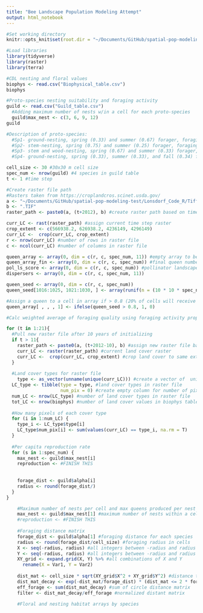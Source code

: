 ```yaml
---
title: "Bee Landscape Population Modeling Attempt"
output: html_notebook
---
```

```r
#Set working directory
knitr::opts_knit$set(root.dir = "~/Documents/GitHub/spatial-pop-modeling-test/Lonsdorf_Code_R/")

#Load libraries
library(tidyverse)
library(raster)
library(terra)

```

```r
#CDL nesting and floral values 
biophys <- read.csv("Biophysical_table.csv")
biophys

#Proto-species nesting suitability and foraging activity 
guild <- read.csv("Guild_table.csv")
  #Adding maximum number of nests w/in a cell for each proto-species
  guild$max_nest <- c(3, 6, 9, 12)
guild

#Description of proto-species:
  #Sp1- ground-nesting, spring (0.33) and summer (0.67) forager, foraging distance of 670 m, low density (3 queens per cell)
  #Sp2- stem-nesting, spring (0.75) and summer (0.25) forager, foraging distance of 250 m, med density (6 queens per cell)
  #Sp3- stem and wood-nesting, spring (0.67) and summer (0.33) forager, foraging distance of 300, med density (9 queens per cell)
  #Sp4- ground-nesting, spring (0.33), summer (0.33), and fall (0.34) forager, foraging distance of 670 m, high density (12 queens per cell)
```

```r
cell_size <- 30 #30x30 m cell size
spec_num <- nrow(guild) #4 species in guild table
t <- 1 #time step

#Create raster file path
#Rasters taken from https://croplandcros.scinet.usda.gov/
a <- "~/Documents/GitHub/spatial-pop-modeling-test/Lonsdorf_Code_R/Tiff Files/cdl_Yolo_"
b <- ".TIF"
raster_path <- paste0(a, (t+2012), b) #create raster path based on time step
```

```r
curr_LC <- rast(raster_path) #assign current time step raster
crop_extent <- c(566938.2, 626938.2, 4236149, 4296149)
curr_LC <-  crop(curr_LC, crop_extent)
r <- nrow(curr_LC) #number of rows in raster file
c <- ncol(curr_LC) #number of columns in raster file

queen_array <- array(0, dim = c(r, c, spec_num, 11)) #empty array to be filled with queens
queen_array_fin <- array(0, dim = c(r, c, spec_num)) #final queen numbers
pol_ls_score <- array(0, dim = c(r, c, spec_num)) #pollinator landscape score
dispersers <- array(0, dim = c(r, c, spec_num, 11))
```

```r
queen_seed <- array(0, dim = c(r, c, spec_num))
queen_seed[1016:1025, 1021:1030, ] <- array(runif(n = (10 * 10 * spec_num)), dim = c(10, 10, spec_num)) #generate random number (0-1) in 10x10 array in the center of raster file

#Assign a queen to a cell in array if > 0.8 (20% of cells will receive a queen)
queen_array[ , , , 1] <- ifelse(queen_seed > 0.8, 1, 0)
```


```r
#Calc weighted average of foraging quality using foraging activity prop 

for (t in 1:21){
  #Pull new raster file after 10 years of initializing
  if t > 11{
    raster_path <- paste0(a, (t+2012-10), b) #assign new raster file based on time step
    curr_LC <- raster(raster_path) #current land cover raster
    curr_LC <-  crop(curr_LC, crop_extent) #crop land cover to same extent
  }
  
  #Land cover types for raster file
    type <- as_vector(unname(unique(curr_LC))) #create a vector of  unique land cover values
  LC_type <- tibble(type = type, #land cover types in raster file
                    num_pix = 0) #create empty column for number of pixels of each type
  num_LC <- nrow(LC_type) #number of land cover types in raster file
  tot_LC <- nrow(biophys) #number of land cover values in biophys table
  
  #How many pixels of each cover type
  for (i in 1:num_LC) {
    type_i <- LC_type$type[i]
    LC_type$num_pix[i] <- sum(values(curr_LC) == type_i, na.rm = T)
  }
  
  #Per capita reproduction rate
  for (s in 1:spec_num) {
    max_nest <- guild$max_nest[i]
    reproduction <- #FINISH THIS
    
    
    forage_dist <- guild$alpha[i]
    radius <- round(forage_dist/)
  }
}
```

```r
    #Maximum number of nests per cell and max queens produced per nest
    max_nest <- guild$max_nest[1] #maximum number of nests within a cell
    #reproduction <- #FINISH THIS
    
    #Foraging distance matrix
    forage_dist <- guild$alpha[1] #foraging distance for each species
    radius <- round(forage_dist/cell_size) #foraging radius in cells
    X <- seq(-radius, radius) #all integers between -radius and radius
    Y <- seq(-radius, radius) #all integers between -radius and radius
    XY_grid <- expand.grid(X, Y) %>% #all combinations of X and Y
      rename(X = Var1, Y = Var2)
    
    dist_mat <- cell_size * sqrt(XY_grid$X^2 + XY_grid$Y^2) #distance to center of circle 
    dist_mat_decay <- exp(-dist_mat/forage_dist) * (dist_mat <= 2 * forage_dist) #exp decay to transform square into circle
    eff_forage <- sum(dist_mat_decay) #sum of circle distance matrix
    filter <- dist_mat_decay/eff_forage #normalized distant matrix
    
    #Floral and nesting habitat arrays by species
      
```

